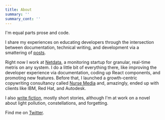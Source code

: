 ```yaml
---
title: About
summary: ''
summary_cont: ''
---
```


I'm equal parts prose and code.

I share my experiences on educating developers through the intersection between documentation, technical writing, and
development via a smattering of [posts](/posts).

Right now I work at [Netdata](https://netdata.cloud), a monitoring startup for granular, real-time metris on any system.
I do a little bit of everything there, like improving the developer experience via documentation, coding up React
components, and promoting new features. Before that, I launched a growth-centric copywriting consultancy called [Nurse
Media](https://nurse.media) and, amazingly, ended up with clients like IBM, Red Hat, and Autodesk.

I also [write fiction](/fiction), mostly short stories, although I'm at work on a novel about light pollution,
constellations, and forgetting.

Find me on [Twitter](https://twitter.com/joelhans).
